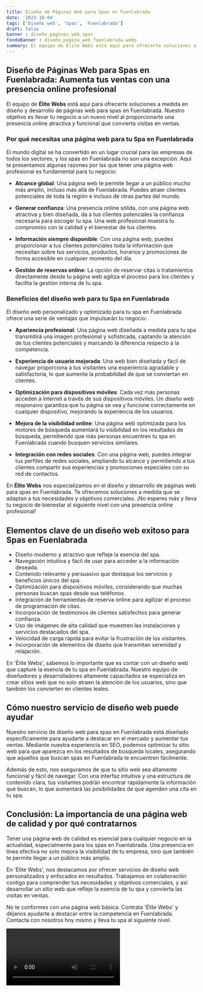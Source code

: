```yaml
---
title: Diseño de Páginas Web para Spas en Fuenlabrada
date: '2023-10-04'
tags: ['Diseño web', 'Spas', 'Fuenlabrada']
draft: false
banner : diseño_paginas_web_spas
fondoBanner : diseño_pagina_web_fuenlabrada.webp
summary: El equipo de Élite Webs está aquí para ofrecerte soluciones a medida en diseño y desarrollo de páginas web para spas en Fuenlabrada. Nuestro objetivo es llevar tu negocio a un nuevo nivel al proporcionarte una presencia online atractiva y funcional que convierta visitas en ventas.
---
```


## Diseño de Páginas Web para Spas en Fuenlabrada: Aumenta tus ventas con una presencia online profesional

El equipo de **Élite Webs** está aquí para ofrecerte soluciones a medida en diseño y desarrollo de páginas web para spas en Fuenlabrada. Nuestro objetivo es llevar tu negocio a un nuevo nivel al proporcionarte una presencia online atractiva y funcional que convierta visitas en ventas.

### Por qué necesitas una página web para tu Spa en Fuenlabrada

El mundo digital se ha convertido en un lugar crucial para las empresas de todos los sectores, y los spas en Fuenlabrada no son una excepción. Aquí te presentamos algunas razones por las que tener una página web profesional es fundamental para tu negocio:

- **Alcance global**: Una página web te permite llegar a un público mucho más amplio, incluso más allá de Fuenlabrada. Puedes atraer clientes potenciales de toda la región e incluso de otras partes del mundo.

- **Generar confianza**: Una presencia online sólida, con una página web atractiva y bien diseñada, da a tus clientes potenciales la confianza necesaria para escoger tu spa. Una web profesional muestra tu compromiso con la calidad y el bienestar de tus clientes.

- **Información siempre disponible**: Con una página web, puedes proporcionar a tus clientes potenciales toda la información que necesitan sobre tus servicios, productos, horarios y promociones de forma accesible en cualquier momento del día.

- **Gestión de reservas online**: La opción de reservar citas o tratamientos directamente desde tu página web agiliza el proceso para los clientes y facilita la gestión interna de tu spa.

### Beneficios del diseño web para tu Spa en Fuenlabrada

El diseño web personalizado y optimizado para tu spa en Fuenlabrada ofrece una serie de ventajas que impulsarán tu negocio:

- **Apariencia profesional**: Una página web diseñada a medida para tu spa transmitirá una imagen profesional y sofisticada, captando la atención de tus clientes potenciales y marcando la diferencia respecto a la competencia.

- **Experiencia de usuario mejorada**: Una web bien diseñada y fácil de navegar proporciona a tus visitantes una experiencia agradable y satisfactoria, lo que aumenta la probabilidad de que se conviertan en clientes.

- **Optimización para dispositivos móviles**: Cada vez más personas acceden a internet a través de sus dispositivos móviles. Un diseño web responsivo garantiza que tu página se vea y funcione correctamente en cualquier dispositivo, mejorando la experiencia de los usuarios.

- **Mejora de la visibilidad online**: Una página web optimizada para los motores de búsqueda aumentará tu visibilidad en los resultados de búsqueda, permitiendo que más personas encuentren tu spa en Fuenlabrada cuando busquen servicios similares.

- **Integración con redes sociales**: Con una página web, puedes integrar tus perfiles de redes sociales, ampliando tu alcance y permitiendo a tus clientes compartir sus experiencias y promociones especiales con su red de contactos.

En **Élite Webs** nos especializamos en el diseño y desarrollo de páginas web para spas en Fuenlabrada. Te ofrecemos soluciones a medida que se adaptan a tus necesidades y objetivos comerciales. ¡No esperes más y lleva tu negocio de bienestar al siguiente nivel con una presencia online profesional!

<GifSeo />

<Cta />

## Elementos clave de un diseño web exitoso para Spas en Fuenlabrada

- Diseño moderno y atractivo que refleje la esencia del spa.
- Navegación intuitiva y fácil de usar para acceder a la información deseada.
- Contenido relevante y persuasivo que destaque los servicios y beneficios únicos del spa.
- Optimización para dispositivos móviles, considerando que muchas personas buscan spas desde sus teléfonos.
- Integración de herramientas de reserva online para agilizar el proceso de programación de citas.
- Incorporación de testimonios de clientes satisfechos para generar confianza.
- Uso de imágenes de alta calidad que muestren las instalaciones y servicios destacados del spa.
- Velocidad de carga rápida para evitar la frustración de los visitantes.
- Incorporación de elementos de diseño que transmitan serenidad y relajación.

En 'Élite Webs', sabemos lo importante que es contar con un diseño web que capture la esencia de tu spa en Fuenlabrada. Nuestro equipo de diseñadores y desarrolladores altamente capacitados se especializa en crear sitios web que no solo atraen la atención de los usuarios, sino que también los convierten en clientes leales.

## Cómo nuestro servicio de diseño web puede ayudar

Nuestro servicio de diseño web para spas en Fuenlabrada está diseñado específicamente para ayudarte a destacar en el mercado y aumentar tus ventas. Mediante nuestra experiencia en SEO, podemos optimizar tu sitio web para que aparezca en los resultados de búsqueda locales, asegurando que aquellos que buscan spas en Fuenlabrada te encuentren fácilmente.

Además de esto, nos aseguramos de que tu sitio web sea altamente funcional y fácil de navegar. Con una interfaz intuitiva y una estructura de contenido clara, tus visitantes podrán encontrar rápidamente la información que buscan, lo que aumentará las posibilidades de que agenden una cita en tu spa.

## Conclusión: La importancia de una página web de calidad y por qué contratarnos

Tener una página web de calidad es esencial para cualquier negocio en la actualidad, especialmente para los spas en Fuenlabrada. Una presencia en línea efectiva no solo mejora la visibilidad de tu empresa, sino que también te permite llegar a un público más amplio.

En 'Élite Webs', nos destacamos por ofrecer servicios de diseño web personalizados y enfocados en resultados. Trabajamos en colaboración contigo para comprender tus necesidades y objetivos comerciales, y así desarrollar un sitio web que refleje la esencia de tu spa y convierta las visitas en ventas.

No te conformes con una página web básica. Contrata 'Élite Webs' y déjanos ayudarte a destacar entre la competencia en Fuenlabrada. Contacta con nosotros hoy mismo y lleva tu spa al siguiente nivel.

<Video />

<CtaBot job='Spas' city='Fuenlabrada'/>

<Gmaps query='Fuenlabrada+españa+maps' />